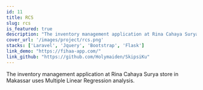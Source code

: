 ```yaml
---
id: 11
title: RCS
slug: rcs
is_featured: true
description: "The inventory management application at Rina Cahaya Surya store in Makassar"
cover_url: '/images/project/rcs.png'
stacks: ['Laravel', 'Jquery', 'Bootstrap', 'Flask']
link_demo: "https://fihaa-app.com/"
link_github: "https://github.com/Holymaiden/SkipsiKu"
---
```


The inventory management application at Rina Cahaya Surya store in Makassar uses Multiple Linear Regression analysis.